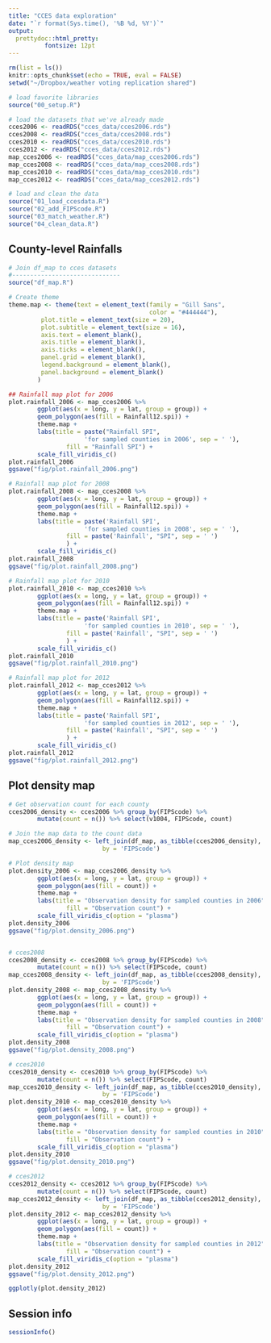 ```yaml
---
title: "CCES data exploration"
date: "`r format(Sys.time(), '%B %d, %Y')`"
output:
  prettydoc::html_pretty:
          fontsize: 12pt
---
```


```r
rm(list = ls())
knitr::opts_chunk$set(echo = TRUE, eval = FALSE)
setwd("~/Dropbox/weather voting replication shared")

# load favorite libraries
source("00_setup.R")

# load the datasets that we've already made
cces2006 <- readRDS("cces_data/cces2006.rds")
cces2008 <- readRDS("cces_data/cces2008.rds")
cces2010 <- readRDS("cces_data/cces2010.rds")
cces2012 <- readRDS("cces_data/cces2012.rds")
map_cces2006 <- readRDS("cces_data/map_cces2006.rds")
map_cces2008 <- readRDS("cces_data/map_cces2008.rds")
map_cces2010 <- readRDS("cces_data/map_cces2010.rds")
map_cces2012 <- readRDS("cces_data/map_cces2012.rds")
```


```r
# load and clean the data 
source("01_load_ccesdata.R")
source("02_add_FIPScode.R")
source("03_match_weather.R")
source("04_clean_data.R")
```


## County-level Rainfalls 

```r
# Join df_map to cces datasets
#------------------------------
source("df_map.R")
```



```r
# Create theme 
theme.map <- theme(text = element_text(family = "Gill Sans", 
                                       color = "#444444"),
         plot.title = element_text(size = 20),
         plot.subtitle = element_text(size = 16),
         axis.text = element_blank(),
         axis.title = element_blank(),
         axis.ticks = element_blank(),
         panel.grid = element_blank(),
         legend.background = element_blank(),
         panel.background = element_blank()
        )

## Rainfall map plot for 2006
plot.rainfall_2006 <- map_cces2006 %>% 
        ggplot(aes(x = long, y = lat, group = group)) +
        geom_polygon(aes(fill = Rainfall12.spi)) +
        theme.map +
        labs(title = paste("Rainfall SPI",
                     'for sampled counties in 2006', sep = ' '),
                fill = "Rainfall SPI") +
        scale_fill_viridis_c()
plot.rainfall_2006
ggsave("fig/plot.rainfall_2006.png")

# Rainfall map plot for 2008
plot.rainfall_2008 <- map_cces2008 %>% 
        ggplot(aes(x = long, y = lat, group = group)) +
        geom_polygon(aes(fill = Rainfall12.spi)) +
        theme.map +
        labs(title = paste('Rainfall SPI',
                     'for sampled counties in 2008', sep = ' '),
                fill = paste('Rainfall', "SPI", sep = ' ')
                ) +
        scale_fill_viridis_c()
plot.rainfall_2008
ggsave("fig/plot.rainfall_2008.png")

# Rainfall map plot for 2010
plot.rainfall_2010 <- map_cces2010 %>% 
        ggplot(aes(x = long, y = lat, group = group)) +
        geom_polygon(aes(fill = Rainfall12.spi)) +
        theme.map +
        labs(title = paste('Rainfall SPI',
                     'for sampled counties in 2010', sep = ' '),
                fill = paste('Rainfall', "SPI", sep = ' ')
                ) +
        scale_fill_viridis_c()
plot.rainfall_2010
ggsave("fig/plot.rainfall_2010.png")

# Rainfall map plot for 2012
plot.rainfall_2012 <- map_cces2012 %>% 
        ggplot(aes(x = long, y = lat, group = group)) +
        geom_polygon(aes(fill = Rainfall12.spi)) +
        theme.map +
        labs(title = paste('Rainfall SPI',
                     'for sampled counties in 2012', sep = ' '),
                fill = paste('Rainfall', "SPI", sep = ' ')
                ) +
        scale_fill_viridis_c()
plot.rainfall_2012
ggsave("fig/plot.rainfall_2012.png")
```





## Plot density map 

```r
# Get observation count for each county
cces2006_density <- cces2006 %>% group_by(FIPScode) %>%
        mutate(count = n()) %>% select(v1004, FIPScode, count)

# Join the map data to the count data
map_cces2006_density <- left_join(df_map, as_tibble(cces2006_density), 
                          by = 'FIPScode')

# Plot density map
plot.density_2006 <- map_cces2006_density %>% 
        ggplot(aes(x = long, y = lat, group = group)) +
        geom_polygon(aes(fill = count)) +
        theme.map +
        labs(title = "Observation density for sampled counties in 2006",
                fill = "Observation count") +
        scale_fill_viridis_c(option = "plasma")
plot.density_2006
ggsave("fig/plot.density_2006.png")


# cces2008
cces2008_density <- cces2008 %>% group_by(FIPScode) %>%
        mutate(count = n()) %>% select(FIPScode, count)
map_cces2008_density <- left_join(df_map, as_tibble(cces2008_density), 
                          by = 'FIPScode')
plot.density_2008 <- map_cces2008_density %>% 
        ggplot(aes(x = long, y = lat, group = group)) +
        geom_polygon(aes(fill = count)) +
        theme.map +
        labs(title = "Observation density for sampled counties in 2008",
                fill = "Observation count") +
        scale_fill_viridis_c(option = "plasma")
plot.density_2008
ggsave("fig/plot.density_2008.png")

# cces2010
cces2010_density <- cces2010 %>% group_by(FIPScode) %>%
        mutate(count = n()) %>% select(FIPScode, count)
map_cces2010_density <- left_join(df_map, as_tibble(cces2010_density), 
                          by = 'FIPScode')
plot.density_2010 <- map_cces2010_density %>% 
        ggplot(aes(x = long, y = lat, group = group)) +
        geom_polygon(aes(fill = count)) +
        theme.map +
        labs(title = "Observation density for sampled counties in 2010",
                fill = "Observation count") +
        scale_fill_viridis_c(option = "plasma")
plot.density_2010
ggsave("fig/plot.density_2010.png")

# cces2012 
cces2012_density <- cces2012 %>% group_by(FIPScode) %>%
        mutate(count = n()) %>% select(FIPScode, count)
map_cces2012_density <- left_join(df_map, as_tibble(cces2012_density), 
                          by = 'FIPScode')
plot.density_2012 <- map_cces2012_density %>% 
        ggplot(aes(x = long, y = lat, group = group)) +
        geom_polygon(aes(fill = count)) +
        theme.map +
        labs(title = "Observation density for sampled counties in 2012",
                fill = "Observation count") +
        scale_fill_viridis_c(option = "plasma")
plot.density_2012
ggsave("fig/plot.density_2012.png")
```

```r
ggplotly(plot.density_2012)
```



## Session info 

```r
sessionInfo()
```

